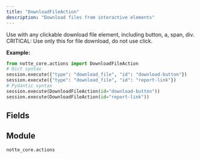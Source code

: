 ```yaml
---
title: "DownloadFileAction"
description: "Download files from interactive elements"
---
```


Use with any clickable download file element, including button, a, span, div. CRITICAL: Use only this for file download, do not use click.

**Example:**
```python
from notte_core.actions import DownloadFileAction
# Dict syntax
session.execute({"type": "download_file", "id": "download-button"})
session.execute({"type": "download_file", "id": "report-link"})
# Pydantic syntax
session.execute(DownloadFileAction(id="download-button"))
session.execute(DownloadFileAction(id="report-link"))
```

## Fields

<ParamField path="type" type="Literal['download_file']" default="download_file">
</ParamField>

<ParamField path="category" type="str" default="Interaction Actions">
</ParamField>

<ParamField path="description" type="str" default="Download files from interactive elements. Use with any clickable element which triggers a download, including button, a, div. This action can also be used to download pages which are raw files (ex. PDF viewer). CRITICAL: Use only this for file download, DO NOT use click.">
</ParamField>

<ParamField path="id" type="str" required>
</ParamField>

<ParamField path="selector" type="UnionType[NodeSelectors, None]">
</ParamField>

<ParamField path="press_enter" type="UnionType[bool, None]">
</ParamField>

<ParamField path="text_label" type="UnionType[str, None]">
</ParamField>

<ParamField path="param" type="UnionType[ActionParameter, None]">
</ParamField>


## Module

`notte_core.actions`
